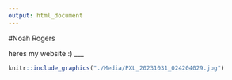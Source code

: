 ```yaml
---
output: html_document
---
```


#Noah Rogers

heres my website :)
___
```r
knitr::include_graphics("./Media/PXL_20231031_024204029.jpg")
```


